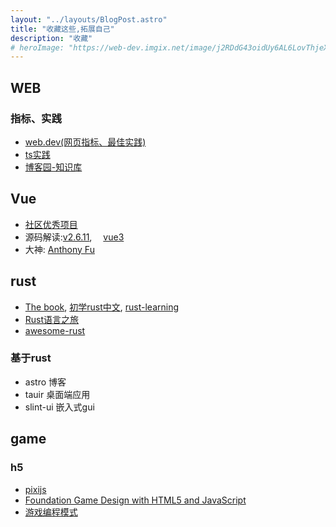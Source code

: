 ```yaml
---
layout: "../layouts/BlogPost.astro"
title: "收藏这些,拓展自己"
description: "收藏"
# heroImage: "https://web-dev.imgix.net/image/j2RDdG43oidUy6AL6LovThjeX9c2/aIZgX5qHUBalZz0dUNqN.jpg?auto=format&w=1600"
---
```


  

<div class="about_col"> 

## WEB 
### 指标、实践 
- [web.dev\(网页指标、最佳实践\)](https://web.dev/learn-core-web-vitals/)  
- [ts实践](https://xie.infoq.cn/article/e4d13333ebf648007f4c15e3d)
- [博客园-知识库](https://kb.cnblogs.com/list/1002/)

## Vue
- [社区优秀项目](https://vue3js.cn/)  
- 源码解读:[v2.6.11](https://vue-js.com/learn-vue/), &emsp;[vue3](https://vue3js.cn/start/)   
- 大神: [Anthony Fu](https://antfu.me/)
  
## rust
- [The book](https://doc.rust-lang.org/book/), [初学rust中文](https://rustcc.gitbooks.io/rustprimer/content/), [rust-learning](https://github.com/ctjhoa/rust-learning)  
- [Rust语言之旅](https://tourofrust.com/03_zh-cn.html)
- [awesome-rust](https://github.com/rust-unofficial/awesome-rust)
### 基于rust
- astro 博客
- tauir 桌面端应用
- slint-ui 嵌入式gui

## game 
### h5
- [pixijs](http://pixijs.huashengweilai.com/guide/start/1.introduction.html)
- [Foundation Game Design with HTML5 and JavaScript](https://link.springer.com/book/10.1007/978-1-4302-4717-3)
- [游戏编程模式](https://gpp.tkchu.me/)



</div>
